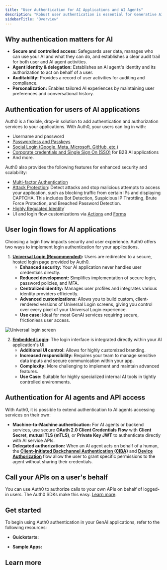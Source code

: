 ```yaml
---
title: "User Authentication for AI Applications and AI Agents"
description: "Robust user authentication is essential for Generative AI applications and AI agents. It ensures security, protects data, and controls access to AI models and features."
sidebarTitle: "Overview"
---
```




## Why authentication matters for AI

- **Secure and controlled access:** Safeguards user data, manages who can use your AI and what they can do, and establishes a clear audit trail for both user and AI agent activities.
- **Agent identity & delegation:** Establishes an AI agent's identity and its authorization to act on behalf of a user.
- **Auditability:** Provides a record of user activities for auditing and compliance.
- **Personalization:** Enables tailored AI experiences by maintaining user preferences and conversational history.

## Authentication for users of AI applications

Auth0 is a flexible, drop-in solution to add authentication and authorization services to your applications. With Auth0, your users can log in with:

- Username and password
- [Passwordless and Passkeys](https://auth0.com/docs/authenticate/passwordless)
- [Social Login (Google, Meta, Microsoft, GitHub, etc.)](https://auth0.com/docs/authenticate/passwordless#social-login)
- [Corporate credentials and Single Sign On (SSO)](https://auth0.com/docs/authenticate/single-sign-on) for B2B AI applications
- And more.

Auth0 also provides the following features for enhanced security and scalability:

- [Multi-factor Authentication](https://auth0.com/docs/secure/multi-factor-authentication)
- [Attack Protection](https://auth0.com/docs/secure/attack-protection): Detect attacks and stop malicious attempts to access your application, such as blocking traffic from certain IPs and displaying CAPTCHA. This includes Bot Detection, Suspicious IP Throttling, Brute Force Protection, and Breached Password Detection.
- [Highly Regulated Identity](https://auth0.com/docs/secure/highly-regulated-identity)\`
- UI and login flow customizations via [Actions](https://auth0.com/docs/customize/actions) and [Forms](https://auth0.com/docs/customize/forms)


## User login flows for AI applications

Choosing a login flow impacts security and user experience. Auth0 offers two ways to implement login authentication for your applications.

1. [**Universal Login (Recommended)**](https://auth0.com/docs/authenticate/login/auth0-universal-login)**:** Users are redirected to a secure, hosted login page provided by Auth0.
   - **Enhanced security:** Your AI application never handles user credentials directly.
   - **Reduced development:** Simplifies implementation of secure login, password policies, and MFA.
   - **Centralized identity:** Manages user profiles and integrates various identity providers efficiently.
   - **Advanced customizations**: Allows you to build custom, client-rendered versions of Universal Login screens, giving you control over every pixel of your Universal Login experience.
   - **Use case:** Ideal for most GenAI services requiring secure, frictionless user access.

<Frame>
  <img src="/img/universal_login.png" alt="Universal login screen" />
</Frame>

2. [**Embedded Login**](https://auth0.com/docs/authenticate/login/embedded-login)**:** The login interface is integrated directly within your AI application's UI.
   - **Additional UI control:** Allows for highly customized branding.
   - **Increased responsibility:** Requires your team to manage sensitive data inputs and secure communication within your app.
   - **Complexity:** More challenging to implement and maintain advanced features.
   - **Use Case:** Suitable for highly specialized internal AI tools in tightly controlled environments.

## Authentication for AI agents and API access

With Auth0, it is possible to extend authentication to AI agents accessing services on their own:

- **Machine-to-Machine authentication:** For AI agents or backend services, use secure **OAuth 2.0 Client Credentials Flow** with **Client Secret**, **mutual TLS (mTLS)**, or **Private Key JWT** to authenticate directly with AI service APIs.
- **Delegated authorization:** When an AI agent acts on behalf of a human, the **[Client-Initiated Backchannel Authentication (CIBA)](https://auth0.com/docs/get-started/authentication-and-authorization-flow/client-initiated-backchannel-authentication-flow/user-authentication-with-ciba)** and **[Device Authorization](https://auth0.com/docs/get-started/authentication-and-authorization-flow/device-authorization-flow)** flow allow the user to grant specific permissions to the agent without sharing their credentials.

## Call your APIs on a user's behalf

You can use Auth0 to authorize calls to your own APIs on behalf of logged-in users. The Auth0 SDKs make this easy. [Learn more](/intro/call-your-apis-on-users-behalf).

## Get started

To begin using Auth0 authentication in your GenAI applications, refer to the following resources:

- **Quickstarts:**

<Columns>
<Card href="/get-started/user-authentication" title="User Authentication for Next.js" icon="js" iconType="solid" horizontal />
<Card href="/get-started/user-authentication" title="User Authentication for FastAPI" icon="python" iconType="solid" horizontal />
<Card href="https://auth0.com/docs/quickstarts" title="Other official quickstarts" icon="rocket-launch" iconType="solid" horizontal />
</Columns>

- **Sample Apps:**

<Columns>
<Card title="Next.js" icon="github" iconType="solid" horizontal href="https://github.com/auth0-samples/auth0-ai-samples/tree/main/authenticate-users/next-js"/>
<Card title="Agent0 (React + Fastify + Vercel AI SDK)" icon="github" iconType="solid" horizontal href="https://github.com/auth0-samples/agent0"/>
</Columns>

## Learn more

<Columns>
<Card title="Auth0 Docs" icon="book" iconType="solid" horizontal href="https://auth0.com/docs/articles"/>
<Card title="Authentication API" icon="key" iconType="solid" horizontal href="https://auth0.com/docs/api/authentication"/>
<Card title="SDKs" icon="code" iconType="solid" horizontal href="https://auth0.com/docs/libraries"/>
</Columns>
